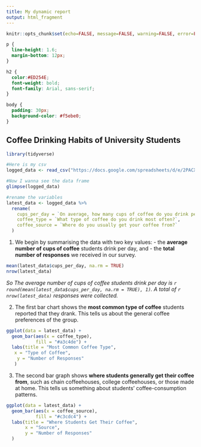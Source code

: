 ```yaml
---
title: My dynamic report
output: html_fragment
---
```


```r
knitr::opts_chunk$set(echo=FALSE, message=FALSE, warning=FALSE, error=FALSE, fig.width = 10, fig.height = 6)

```

```css
p {
  line-height: 1.6;
  margin-bottom: 12px;
}

h2 {
  color:#ED254E;
  font-weight: bold;
  font-family: Arial, sans-serif;
}

body {
  padding: 30px;
  background-color: #f5ebe0;
}

```

## Coffee Drinking Habits of University Students
```r
library(tidyverse)

#Here is my csv
logged_data <- read_csv("https://docs.google.com/spreadsheets/d/e/2PACX-1vQFhtTS3mmF-P5BVMnWuXrAbFk1w4Kl-jpnKAV4NMeL6GBf5NjmgGCHGnT_XH87KMKGPfoUxgAs6UOE/pub?gid=79483515&single=true&output=csv")

#Now I wanna see the data frame
glimpse(logged_data)

#rename the variables
latest_data <- logged_data %>%
  rename(
    cups_per_day = `On average, how many cups of coffee do you drink per day?`,
    coffee_type = `What type of coffee do you drink most often?`,
    coffee_source = `Where do you usually get your coffee from?`
  )
```


1.  We begin by summarising the data with two key values: - the **average number of cups of coffee** students drink per day, and - the **total number of responses** we received in our survey.

```r
mean(latest_data$cups_per_day, na.rm = TRUE)
nrow(latest_data)

```

*So The average number of cups of coffee students drink per day is `r round(mean(latest_data$cups_per_day, na.rm = TRUE), 1)`. A total of `r nrow(latest_data)` responses were collected.*

2.  The first bar chart shows the **most common type of coffee** students reported that they drank. This tells us about the general coffee preferences of the group.

```r
ggplot(data = latest_data) +
  geom_bar(aes(x = coffee_type),
           fill = "#a3c4de") +
  labs(title = "Most Common Coffee Type",
   x = "Type of Coffee",
    y = "Number of Responses"
   )
```

3.  The second bar graph shows **where students generally get their coffee from**, such as chain coffeehouses, college coffeehouses, or those made at home. This tells us something about students' coffee-consumption patterns.

```r
ggplot(data = latest_data) + 
  geom_bar(aes(x = coffee_source),
           fill = "#c3cdc4") +
  labs(title = "Where Students Get Their Coffee",
       x = "Source",
       y = "Number of Responses"
  )
```
